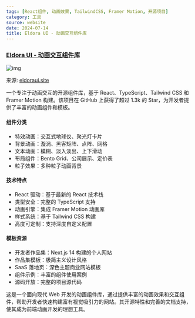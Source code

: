```yaml
---
tags: [React组件, 动画效果, TailwindCSS, Framer Motion, 开源项目]
category: 工具
source: website
date: 2024-07-14
title: Eldora UI - 动画交互组件库
---
```


### [Eldora UI - 动画交互组件库](https://www.eldoraui.site/)

![img](https://img.mengpeng.tech/i/2024/12/08/6755713cdb67b.webp)

来源: [eldoraui.site](https://www.eldoraui.site/)

一个专注于动画交互的开源组件库，基于 React、TypeScript、Tailwind CSS 和 Framer Motion 构建。该项目在 GitHub 上获得了超过 1.3k 的 Star，为开发者提供了丰富的动画组件和模板。

#### 组件分类
- 特效动画：交互式地球仪、聚光灯卡片
- 背景动画：漩涡、黑客矩阵、点阵、网格
- 文本动画：模糊、淡入淡出、上下滑动
- 布局组件：Bento Grid、公司展示、定价表
- 粒子效果：多种粒子动画背景

#### 技术特点
- React 驱动：基于最新的 React 技术栈
- 类型安全：完整的 TypeScript 支持
- 动画引擎：集成 Framer Motion 动画库
- 样式系统：基于 Tailwind CSS 构建
- 高度可定制：支持深度自定义配置

#### 模板资源
- 开发者作品集：Next.js 14 构建的个人网站
- 作品集模板：极简主义设计风格
- SaaS 落地页：深色主题商业网站模板
- 组件示例：丰富的组件使用案例
- 源码开放：完整的项目源代码

这是一个面向现代 Web 开发的动画组件库，通过提供丰富的动画效果和交互组件，帮助开发者快速构建富有视觉吸引力的网站。其开源特性和完善的文档支持，使其成为前端动画开发的理想工具。 